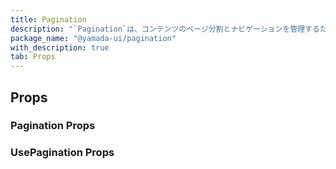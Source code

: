 ```yaml
---
title: Pagination
description: "`Pagination`は、コンテンツのページ分割とナビゲーションを管理するためのコンポーネントです。"
package_name: "@yamada-ui/pagination"
with_description: true
tab: Props
---
```


## Props

### Pagination Props

<PropsCard
  name="total"
  required
  type="number"
  description="The total number of pages in pagination."
/>
<PropsCard
  name="boundaries"
  type="UIValue<number>"
  description="Number of elements visible on the left/right edges."
/>
<PropsCard
  name="colorScheme"
  type='"whiteAlpha" | "blackAlpha" | "gray" | "zinc" | "neutral" | "stone" | "red" | "rose" | "pink" | "orange" | "amber" | "yellow" | "lime" | "green" | "emerald" | "teal" | "cyan" | "sky" | "blue" | "indigo" | "violet" | "purple" | "fuchsia"'
  description="The visual color appearance of the component."
/>
<PropsCard
  name="component"
  type="FC<PaginationItemProps>"
  description="The pagination button component to use."
/>
<PropsCard
  name="controlNextProps"
  type='HTMLUIProps<"button">'
  description="Props for next of the control button element."
/>
<PropsCard
  name="controlPrevProps"
  type='HTMLUIProps<"button">'
  description="Props for previous of the control button element."
/>
<PropsCard
  name="controlProps"
  type='HTMLUIProps<"button">'
  description="Props for control button element."
/>
<PropsCard
  name="defaultPage"
  type="number"
  description="The initial page of the pagination.
Should be less than `total` and greater than `1`."
/>
<PropsCard
  name="edgeFirstProps"
  type='HTMLUIProps<"button">'
  description="Props for first of the edge button element."
/>
<PropsCard
  name="edgeLastProps"
  type='HTMLUIProps<"button">'
  description="Props for last of the edge button element."
/>
<PropsCard
  name="edgeProps"
  type='HTMLUIProps<"button">'
  description="Props for edge button element."
/>
<PropsCard
  name="innerProps"
  type='HTMLUIProps<"div">'
  description="Props for inner element."
/>
<PropsCard
  name="isDisabled"
  type="boolean"
  description="If `true`, the pagination all item will be disabled."
/>
<PropsCard
  name="itemProps"
  type='HTMLUIProps<"button">'
  description="Props for button element."
/>
<PropsCard
  name="onChange"
  type="(page: number) => void"
  description="The callback invoked when the page changes."
/>
<PropsCard
  name="page"
  type="number"
  description="The page of the pagination.
Should be less than `total` and greater than `1`."
/>
<PropsCard
  name="siblings"
  type="UIValue<number>"
  description="Number of siblings displayed on the left/right side of selected page."
/>
<PropsCard
  name="size"
  type='"xs" | "sm" | "md" | "lg" | "xl"'
  description="The size of the Pagination."
/>
<PropsCard
  name="variant"
  type='"solid" | "outline" | "ghost" | "unstyled"'
  description="The variant of the Pagination."
/>
<PropsCard
  name="withControls"
  type="UIValue<boolean>"
  description="If `true`, display the control buttons."
/>
<PropsCard
  name="withEdges"
  type="UIValue<boolean>"
  description="If `true`, display the edge buttons."
/>

### UsePagination Props

<PropsCard
  name="total"
  required
  type="number"
  description="The total number of pages in pagination."
/>
<PropsCard
  name="boundaries"
  type="UIValue<number>"
  description="Number of elements visible on the left/right edges."
/>
<PropsCard
  name="defaultPage"
  type="number"
  description="The initial page of the pagination.
Should be less than `total` and greater than `1`."
/>
<PropsCard
  name="isDisabled"
  type="boolean"
  description="If `true`, the pagination all item will be disabled."
/>
<PropsCard
  name="onChange"
  type="(page: number) => void"
  description="The callback invoked when the page changes."
/>
<PropsCard
  name="page"
  type="number"
  description="The page of the pagination.
Should be less than `total` and greater than `1`."
/>
<PropsCard
  name="siblings"
  type="UIValue<number>"
  description="Number of siblings displayed on the left/right side of selected page."
/>
